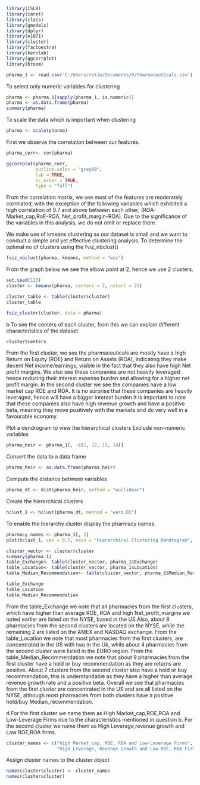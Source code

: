 ```{r}
library(ISLR)
library(caret)
library(class)
library(gmodels)
library(dplyr)
library(e1071)
library(cluster)
library(factoextra)
library(kernlab)
library(ggcorrplot)
library(broom)
```


```{r}
pharma_1 <- read.csv('C:/Users/rotim/Documents/R/Pharmaceuticals.csv')
```
To select only numeric variables for clustering
```{r}
pharma <- pharma_1[sapply(pharma_1, is.numeric)]
pharma <- as.data.frame(pharma)
summary(pharma)
```
To scale  the data which is important when clustering
```{r}
pharma <- scale(pharma)
```
First we observe the correlation between our features.
```{r}
pharma_corr<- cor(pharma)
```
```{r}
ggcorrplot(pharma_corr,
           outline.color = "grey50",
           lab = TRUE,
           hc.order = TRUE,
           type = "full")
```
From the correlation matrix, we see most of the features are moderately correlated, with the exception of the following variables which exhibited a high correlation of 0.7 and above between each other; (ROA-Market_cap,RoE-ROA, Net_profit_margin-ROA). Due to the significance of the variables in this analysis, we do not omit or replace them.

We make use of kmeans clustering as our dataset is small and we want to conduct a simple and yet effective clustering analysis.
To determine the optimal no of clusters using the fviz_nbclust() 
```{r}
fviz_nbclust(pharma, kmeans, method = "wss")
```
From the graph below we see the elbow point at 2, hence we use 2 clusters.
```{r}
set.seed(123)
cluster <- kmeans(pharma, centers = 2, nstart = 25)
```
```{r}
cluster_table <- table(cluster$cluster)
cluster_table
```
```{r}
fviz_cluster(cluster, data = pharma)
```

b
To see the centers of each cluster, from this we can explain different characteristics of the dataset
```{r}
cluster$centers
```
From the first cluster, we see the pharmaceuticals are mostly have a high Return on Equity (ROE)
 and Return on Assets (ROA), indicating they make decent Net income/earnings, visible in the fact
that they also have high Net profit margins. We also see these companies are not heavily leveraged
hence reducing their interest expense burden and allowing for a higher net profit margin.
In the second cluster we see the companies have a low market cap ROE and ROA. It is no surprise that 
these companies are heavily leveraged, hence will have a bigger interest burden.It is important to note
that these companies also have high revenue growth and have a positive beta, meaning they move
positively with the markets and do very well in a favourable economy.


Plot a dendrogram to view the hierarchical clusters
Exclude non-numeric variables
```{r}
pharma_heir <- pharma_1[, -c(1, 12, 13, 14)]
```
Convert the data to a data frame
```{r}
pharma_heir <- as.data.frame(pharma_heir)
```
Compute the distance between variables
```{r}
pharma_dt <- dist(pharma_heir, method = "euclidean")
```
Create the hierarchical clusters

```{r}
hclust_1 <- hclust(pharma_dt, method = "ward.D2") 
```
To enable the hierarchy cluster display the pharmacy names.
```{r}
pharmacy_names <- pharma_1[, 2]
plot(hclust_1, cex = 0.5, main = "Hierarchical Clustering Dendrogram", xlab = "Pharmacy", ylab = "Distance", labels = pharmacy_names)
```

```{r}
cluster_vector <- cluster$cluster
summary(pharma_1)
table_Exchange<- table(cluster_vector, pharma_1$Exchange)
table_Location<- table(cluster_vector, pharma_1$Location)
table_Median_Recommendation<- table(cluster_vector, pharma_1$Median_Recommendation)
```

```{r}
table_Exchange
table_Location
table_Median_Recommendation
```
From the table_Exchange we note that all pharmacies from the first clusters, which have higher than average ROE, ROA and high Net_profit_margins we noted earlier are listed on the NYSE, based in the US.Also, about 8 pharmacies from the second clusters are located on the NYSE, while the remaining 2 are listed on the AMEX and NASDAQ exchange.
From the table_Location we note that most pharmacies from the first clusters, are concentrated in the US with two in the Uk, while about 4 pharmacies from the second cluster were listed in the EURO region.
From the table_Median_Recommendation we note that about 9 pharmacies from the first cluster have a hold or buy recommendation as they are returns are positive. About 7  clusters from the
second cluster also have a hold or buy recommendation, this is understandable as they have a higher than average revenue growth rate and a positive beta.
Overall we see that pharmacies from the first cluster are concentrated in the US and are all listed on the NYSE, although most pharmacies from both clusters have a positive hold/buy Median_recommendation.


d
For the first cluster we name them as High Market_cap,ROE,ROA and Low-Leverage Firms due to the characteristics
mentioned in question b.
For the second cluster we name them as High Leverage,revenue growth and Low ROE,ROA firms.

```{r}
cluster_names <- c("High Market_cap, ROE, ROA and Low-Leverage Firms", 
                   "High Leverage, Revenue Growth and Low ROE, ROA Firms")
```
Assign cluster names to the cluster object
```{r}
names(cluster$cluster) <- cluster_names
names(cluster$cluster)
```
